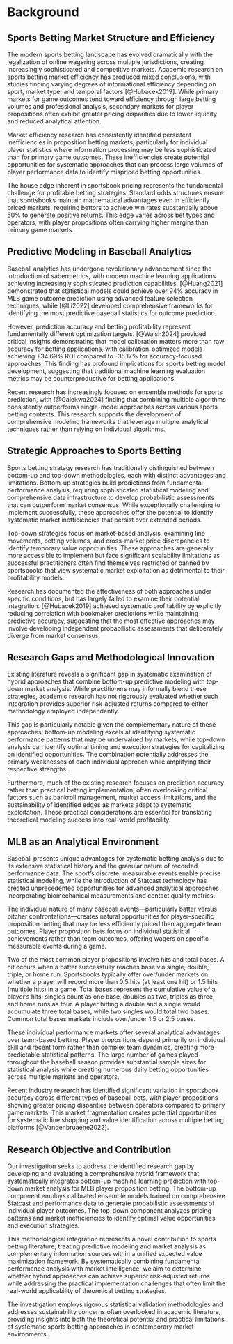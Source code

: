 # Background

## Sports Betting Market Structure and Efficiency

The modern sports betting landscape has evolved dramatically with the legalization of online wagering across multiple jurisdictions, creating increasingly sophisticated and competitive markets. Academic research on sports betting market efficiency has produced mixed conclusions, with studies finding varying degrees of informational efficiency depending on sport, market type, and temporal factors [@Hubacek2019]. While primary markets for game outcomes tend toward efficiency through large betting volumes and professional analysis, secondary markets for player propositions often exhibit greater pricing disparities due to lower liquidity and reduced analytical attention.

Market efficiency research has consistently identified persistent inefficiencies in proposition betting markets, particularly for individual player statistics where information processing may be less sophisticated than for primary game outcomes. These inefficiencies create potential opportunities for systematic approaches that can process large volumes of player performance data to identify mispriced betting opportunities.

The house edge inherent in sportsbook pricing represents the fundamental challenge for profitable betting strategies. Standard odds structures ensure that sportsbooks maintain mathematical advantages even in efficiently priced markets, requiring bettors to achieve win rates substantially above 50% to generate positive returns. This edge varies across bet types and operators, with player propositions often carrying higher margins than primary game markets.

## Predictive Modeling in Baseball Analytics

Baseball analytics has undergone revolutionary advancement since the introduction of sabermetrics, with modern machine learning applications achieving increasingly sophisticated prediction capabilities. [@Huang2021] demonstrated that statistical models could achieve over 94% accuracy in MLB game outcome prediction using advanced feature selection techniques, while [@Li2022] developed comprehensive frameworks for identifying the most predictive baseball statistics for outcome prediction.

However, prediction accuracy and betting profitability represent fundamentally different optimization targets. [@Walsh2024] provided critical insights demonstrating that model calibration matters more than raw accuracy for betting applications, with calibration-optimized models achieving +34.69% ROI compared to -35.17% for accuracy-focused approaches. This finding has profound implications for sports betting model development, suggesting that traditional machine learning evaluation metrics may be counterproductive for betting applications.

Recent research has increasingly focused on ensemble methods for sports prediction, with [@Galekwa2024] finding that combining multiple algorithms consistently outperforms single-model approaches across various sports betting contexts. This research supports the development of comprehensive modeling frameworks that leverage multiple analytical techniques rather than relying on individual algorithms.

## Strategic Approaches to Sports Betting

Sports betting strategy research has traditionally distinguished between bottom-up and top-down methodologies, each with distinct advantages and limitations. Bottom-up strategies build predictions from fundamental performance analysis, requiring sophisticated statistical modeling and comprehensive data infrastructure to develop probabilistic assessments that can outperform market consensus. While exceptionally challenging to implement successfully, these approaches offer the potential to identify systematic market inefficiencies that persist over extended periods.

Top-down strategies focus on market-based analysis, examining line movements, betting volumes, and cross-market price discrepancies to identify temporary value opportunities. These approaches are generally more accessible to implement but face significant scalability limitations as successful practitioners often find themselves restricted or banned by sportsbooks that view systematic market exploitation as detrimental to their profitability models.

Research has documented the effectiveness of both approaches under specific conditions, but has largely failed to examine their potential integration. [@Hubacek2019] achieved systematic profitability by explicitly reducing correlation with bookmaker predictions while maintaining predictive accuracy, suggesting that the most effective approaches may involve developing independent probabilistic assessments that deliberately diverge from market consensus.

## Research Gaps and Methodological Innovation

Existing literature reveals a significant gap in systematic examination of hybrid approaches that combine bottom-up predictive modeling with top-down market analysis. While practitioners may informally blend these strategies, academic research has not rigorously evaluated whether such integration provides superior risk-adjusted returns compared to either methodology employed independently.

This gap is particularly notable given the complementary nature of these approaches: bottom-up modeling excels at identifying systematic performance patterns that may be undervalued by markets, while top-down analysis can identify optimal timing and execution strategies for capitalizing on identified opportunities. The combination potentially addresses the primary weaknesses of each individual approach while amplifying their respective strengths.

Furthermore, much of the existing research focuses on prediction accuracy rather than practical betting implementation, often overlooking critical factors such as bankroll management, market access limitations, and the sustainability of identified edges as markets adapt to systematic exploitation. These practical considerations are essential for translating theoretical modeling success into real-world profitability.

## MLB as an Analytical Environment

Baseball presents unique advantages for systematic betting analysis due to its extensive statistical history and the granular nature of recorded performance data. The sport's discrete, measurable events enable precise statistical modeling, while the introduction of Statcast technology has created unprecedented opportunities for advanced analytical approaches incorporating biomechanical measurements and contact quality metrics.

The individual nature of many baseball events—particularly batter versus pitcher confrontations—creates natural opportunities for player-specific proposition betting that may be less efficiently priced than aggregate team outcomes. Player proposition bets focus on individual statistical achievements rather than team outcomes, offering wagers on specific measurable events during a game.

Two of the most common player propositions involve hits and total bases. A hit occurs when a batter successfully reaches base via single, double, triple, or home run. Sportsbooks typically offer over/under markets on whether a player will record more than 0.5 hits (at least one hit) or 1.5 hits (multiple hits) in a game. Total bases represent the cumulative value of a player's hits: singles count as one base, doubles as two, triples as three, and home runs as four. A player hitting a double and a single would accumulate three total bases, while two singles would total two bases. Common total bases markets include over/under 1.5 or 2.5 bases.

These individual performance markets offer several analytical advantages over team-based betting. Player propositions depend primarily on individual skill and recent form rather than complex team dynamics, creating more predictable statistical patterns. The large number of games played throughout the baseball season provides substantial sample sizes for statistical analysis while creating numerous daily betting opportunities across multiple markets and operators.

Recent industry research has identified significant variation in sportsbook accuracy across different types of baseball bets, with player propositions showing greater pricing disparities between operators compared to primary game markets. This market fragmentation creates potential opportunities for systematic line shopping and value identification across multiple betting platforms [@Vandenbruaene2022].

## Research Objective and Contribution

Our investigation seeks to address the identified research gap by developing and evaluating a comprehensive hybrid framework that systematically integrates bottom-up machine learning prediction with top-down market analysis for MLB player proposition betting. The bottom-up component employs calibrated ensemble models trained on comprehensive Statcast and performance data to generate probabilistic assessments of individual player outcomes. The top-down component analyzes pricing patterns and market inefficiencies to identify optimal value opportunities and execution strategies.

This methodological integration represents a novel contribution to sports betting literature, treating predictive modeling and market analysis as complementary information sources within a unified expected value maximization framework. By systematically combining fundamental performance analysis with market intelligence, we aim to determine whether hybrid approaches can achieve superior risk-adjusted returns while addressing the practical implementation challenges that often limit the real-world applicability of theoretical betting strategies.

The investigation employs rigorous statistical validation methodologies and addresses sustainability concerns often overlooked in academic literature, providing insights into both the theoretical potential and practical limitations of systematic sports betting approaches in contemporary market environments.
